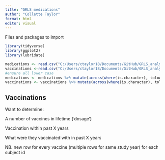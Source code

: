 ```yaml
---
title: "GRLS medications"
author: "Collette Taylor"
format: html
editor: visual
---
```


Files and packages to import

```r
library(tidyverse)
library(ggplot2)
library(lubridate)

medications <- read.csv("C:/Users/ctaylor18/Documents/GitHub/GRLS_analyses/Data/medications.csv",na.strings=c ("","NA"))
vaccinations <-read.csv("C:/Users/ctaylor18/Documents/GitHub/GRLS_analyses/Data/vaccines.csv",na.strings=c ("","NA"))
#ensure all lower case
medications <- medications %>% mutate(across(where(is.character), tolower))
vaccinations <- vaccinations %>% mutate(across(where(is.character), tolower))
```

## Vaccinations

Want to determine:

A number of vaccines in lifetime ('dosage')

Vaccination within past X years

What were they vaccinated with in past X years

NB. new row for every vaccine (multiple rows for same study year) for each subject id
